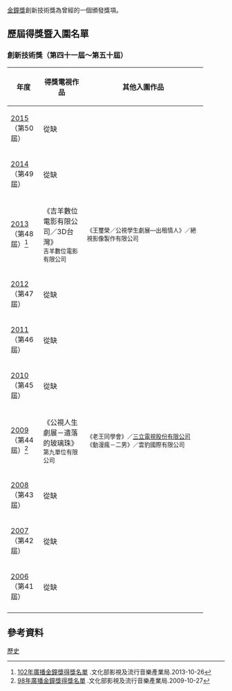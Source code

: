 {{Infobox award
| name           = 金鐘獎創新技術獎
| current_awards = 
| image          = 
| imagesize      = 
| caption        = 
| description = [[電視|電視]]從業人員
| presenter   = [[行政院新聞局|行政院新聞局]]<br/>（第1屆——第46屆）<br/>[[文化部影視及流行音樂產業局|文化部影視及流行音樂產業局]]<br/>（第47屆——至今）
| date        = 每年9月或10月
| location    = {{TWN}}（詳見[[金鐘獎#歷屆金鐘獎主持概況|舉辦地點]]） 
| country     = {{ROC-TWN}}
| reward      = 金鐘獎獎座<br/>獎金
| year           = 2006年
| year2          = 2015年
| holder         = 從缺
| website        = 
}}
[[金鐘獎|金鐘獎]]創新技術獎為曾經的一個頒發獎項。

== 歷屆得獎暨入圍名單 ==
===創新技術獎（第四十一屆～第五十屆）===
{| class=prettytable cellpadding="5"
|- align=center bgcolor=lavender
!width=15%|年度
!width=20%|得獎電視作品
!width=55%|其他入圍作品
|-
|[[第50屆金鐘獎|2015]]<br>（第50屆）
|從缺
|-
|[[第49屆金鐘獎|2014]]<br>（第49屆）
|從缺
|-
|[[第48屆金鐘獎|2013]]<br>（第48屆）<ref>[https://www.bamid.gov.tw/information_164_63931.html 102年廣播金鐘獎得獎名單] {{Wayback|url=https://www.bamid.gov.tw/information_164_63931.html |date=20190929063357 }}.文化部影視及流行音樂產業局.2013-10-26</ref>
|《吉羊數位電影有限公司／3D台灣》<br/>
<small>吉羊數位電影有限公司<br/>
|<small>
《王璽榮／公視學生劇展—出租情人》／絕視影像製作有限公司
|-
|[[第47屆金鐘獎|2012]]<br>（第47屆）
|從缺
|-
|[[第46屆金鐘獎|2011]]<br>（第46屆）
|從缺
|-
|[[第45屆金鐘獎|2010]]<br>（第45屆）
|從缺
|-
|[[第44屆金鐘獎|2009]]<br>（第44屆）<ref>[https://www.bamid.gov.tw/information_164_63915.html 98年廣播金鐘獎得獎名單] {{Wayback|url=https://www.bamid.gov.tw/information_164_63915.html |date=20190929050412 }}.文化部影視及流行音樂產業局.2009-10-27</ref>
|《公視人生劇展－遺落的玻璃珠》<br/>
<small>第九單位有限公司 <br/>
|<small>
《老王同學會》／[[三立電視股份有限公司|三立電視股份有限公司]]<br/>
《動漫瘋－二男》／雲豹國際有限公司 
|-
|[[第43屆金鐘獎|2008]]<br>（第43屆）
|從缺
|-
|[[第42屆金鐘獎|2007]]<br>（第42屆）
|從缺
|-
|[[第41屆金鐘獎|2006]]<br>（第41屆）
|從缺
|-
|}

==參考資料==
{{reflist}}

[[Category:電視金鐘獎類|歷史]]